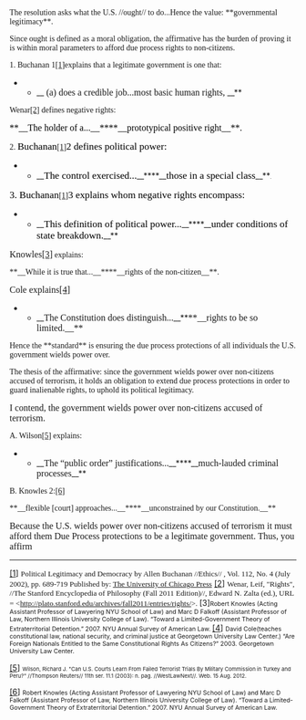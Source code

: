<span style="font-family: Georgia;"> The resolution asks what the U.S. //ought// to do...Hence the value: **governmental legitimacy**.</span>

<span style="font-family: Georgia;">Since ought is defined as a moral obligation, the affirmative has the burden of proving it is within moral parameters to afford due process rights to non-citizens. </span>

<span style="font-family: Georgia;">1. Buchanan 1[[home#_ftn1|[1]]]explains that a legitimate government is one that:</span>
**__<span style="font-family: Georgia; font-size: 16px;"> (a) does a credible job...most basic human rights, </span>__**

<span style="font-family: Georgia;">Wenar[[home#_ftn2|[2]]] defines negative rights:</span>




<span style="color: #000000; font-family: Times; font-size: 16px;">**__The holder of a...__****__prototypical positive right__**.</span>



<span style="font-family: Georgia;">2. </span><span style="color: #000000; font-family: Georgia; font-size: 17.3333px;">Buchanan</span><span style="font-family: Georgia;">[[home#_ftn1|[1]]]</span><span style="color: #000000; font-family: Georgia; font-size: 17.3333px;">2 defines political power: </span>

**__<span style="color: #000000; font-family: Georgia; font-size: 17.3333px;">The control exercised...</span>__****__<span style="color: #000000; font-family: Georgia; font-size: 17.3333px;">those in a special class</span>__**<span style="color: #000000; font-family: Georgia; font-size: 8px;">.</span>

<span style="color: #000000; font-family: Georgia; font-size: 17.3333px;">3. Buchanan</span><span style="font-family: Georgia;">[[home#_ftn1|[1]]]</span><span style="color: #000000; font-family: Georgia; font-size: 17.3333px;">3 explains whom negative rights encompass: </span>
**__<span style="color: #000000; font-family: Georgia; font-size: 17.3333px;">This definition of political power...</span>__****__<span style="color: #000000; font-family: Georgia; font-size: 17.3333px;">under conditions of state breakdown.</span>__**


<span style="font-family: Georgia; font-size: 16px;">Knowles[[home#_ftn3|[3]]]</span><span style="font-family: Georgia;"> explains:</span>

<span style="font-family: Georgia;">**__While it is true that...__****__rights of the non-citizen__**. </span>


<span style="font-family: Georgia; font-size: 16px;">Cole explains[[home#_ftn4|[4]]]</span>
**__<span style="font-family: Georgia; font-size: 16px;">The Constitution does distinguish...</span>__**<span style="font-family: Georgia; font-size: 16px;">**__<span style="font-family: Georgia; font-size: 16px;">rights to be so limited.</span>__**</span>

<span style="font-family: Georgia;">Hence the **standard** is ensuring the due process protections of all individuals the U.S. government wields power over. </span>

<span style="font-family: Georgia;">The thesis of the affirmative: since the government wields power over non-citizens accused of terrorism, it holds an obligation to extend due process protections in order to guard inalienable rights, to uphold its political legitimacy. </span>

<span style="font-family: Georgia; font-size: 16px;">I contend, the government wields power over non-citizens accused of terrorism. </span>


<span style="font-family: Georgia;">A. Wilson[[home#_ftn5|[5]]] explains:</span>


**__<span style="font-family: Georgia; font-size: 16px;">The “public order” justifications...</span>__****__<span style="font-family: Georgia; font-size: 16px;">much-lauded criminal processes</span>__**

<span style="font-family: Georgia;">B. Knowles 2:[[home#_ftn6|[6]]]</span>

<span style="font-family: Georgia;">**__flexible [court] approaches...__****__unconstrained by our Constitution.__** </span>

<span style="font-family: Georgia;">
</span>
<span style="font-family: Georgia; font-size: 16px;">Because the U.S. wields power over non-citizens accused of terrorism it must afford them Due Process protections to be a legitimate government. Thus, you affirm</span>

----
[[home#_ftnref|[1]]] <span style="font-family: Times; font-size: 13.3333px;">Political Legitimacy and Democracy by Allen Buchanan //Ethics// , Vol. 112, No. 4 (July 2002), pp. 689-719 Published by: </span><span style="font-family: Times; font-size: 13.3333px;">[[http://www.jstor.org/action/showPublisher?publisherCode=ucpress|The University of Chicago Press]]</span>
[[home#_ftnref|[2]]] <span style="font-family: Times; font-size: 13.3333px;">Wenar, Leif, "Rights", //The Stanford Encyclopedia of Philosophy (Fall 2011 Edition)//, Edward N. Zalta (ed.), URL = <http://plato.stanford.edu/archives/fall2011/entries/rights/>. </span>
[3]<span style="font-size: 10.6667px;">Robert Knowles (Acting Assistant Professor of Lawyering NYU School of Law) and Marc D Falkoff (Assistant Professor of Law, Northern Illinois University College of Law). “Toward a Limited-Government Theory of Extraterritorial Detention.” 2007. NYU Annual Survey of American Law. </span>
[[home#_ftnref|[4]]] <span style="font-size: 10.6667px;">David Cole(teaches constitutional law, national security, and criminal justice at Georgetown University Law Center.) “Are Foreign Nationals Entitled to the Same Constitutional Rights As Citizens?” 2003. Georgetown University Law Center. </span>

[[home#_ftnref|[5]]] <span style="font-size: 9.33333px;">Wilson, Richard J. "Can U.S. Courts Learn From Failed Terrorist Trials By Military Commission in Turkey and Peru?" //Thompson Reuters// 11th ser. 11.1 (2003): n. pag. //WestLawNext//. Web. 15 Aug. 2012.</span>

[[home#_ftnref|[6]]] <span style="font-size: 10.6667px;">Robert Knowles (Acting Assistant Professor of Lawyering NYU School of Law) and Marc D Falkoff (Assistant Professor of Law, Northern Illinois University College of Law). “Toward a Limited-Government Theory of Extraterritorial Detention.” 2007. NYU Annual Survey of American Law. </span>